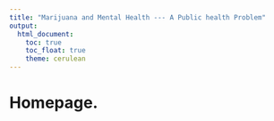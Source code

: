 ```yaml
---
title: "Marijuana and Mental Health --- A Public health Problem"
output: 
  html_document:
    toc: true
    toc_float: true
    theme: cerulean
---
```


# Homepage.

